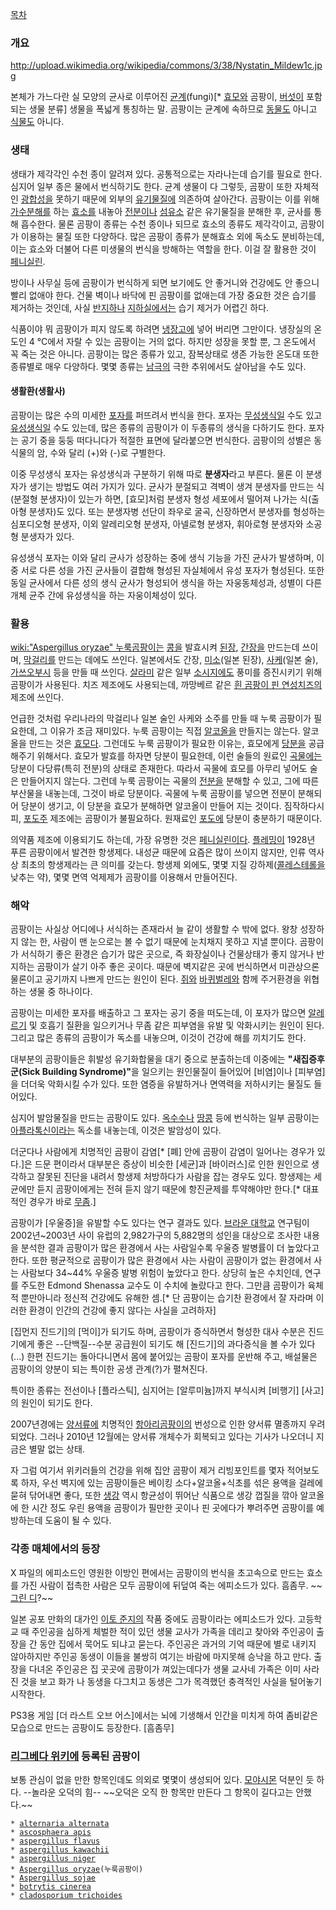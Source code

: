[[목차]]

=== 개요 ===
http://upload.wikimedia.org/wikipedia/commons/3/38/Nystatin_Mildew1c.jpg

본체가 가느다란 실 모양의 균사로 이루어진 [[균류|균계]](fungi)[* [[효모]]와 곰팡이, [[버섯]]이 포함되는 생물 분류] 생물을 폭넓게 통칭하는 말. 곰팡이는 균계에 속하므로 [[동물]]도 아니고 [[식물]]도 아니다.

=== 생태 ===
생태가 제각각인 수천 종이 알려져 있다. 공통적으로는 자라나는데 습기를 필요로 한다. 심지어 일부 종은 물에서 번식하기도 한다. 균계 생물이 다 그렇듯, 곰팡이 또한 자체적인 [[광합성]]을 못하기 때문에 외부의 [[유기물질]]에 의존하여 살아간다. 곰팡이는 이를 위해 [[가수분해]]를 하는 [[효소]]를 내놓아 [[전분]]이나 [[섬유소]] 같은 유기물질을 분해한 후, 균사를 통해 흡수한다. 물론 곰팡이 종류는 수천 종이나 되므로 효소의 종류도 제각각이고, 곰팡이가 이용하는 물질 또한 다양하다. 많은 곰팡이 종류가 분해효소 외에 독소도 분비하는데, 이는 효소와 더불어 다른 미생물의 번식을 방해하는 역할을 한다. 이걸 잘 활용한 것이 [[페니실린]].

방이나 사무실 등에 곰팡이가 번식하게 되면 보기에도 안 좋거니와 건강에도 안 좋으니 빨리 없애야 한다. 건물 벽이나 바닥에 핀 곰팡이를 없애는데 가장 중요한 것은 습기를 제거하는 것인데, 사실 [[반지하]]나 [[지하실]]에서는 습기 제거가 어렵긴 하다.

식품이야 뭐 곰팡이가 피지 않도록 하려면 [[냉장고]]에 넣어 버리면 그만이다. 냉장실의 온도인 4 °C에서 자랄 수 있는 곰팡이는 거의 없다. 하지만 성장을 못할 뿐, 그 온도에서 꼭 죽는 것은 아니다. 곰팡이는 많은 종류가 있고, 잠복상태로 생존 가능한 온도대 또한 종류별로 매우 다양하다. 몇몇 종류는 [[남극]]의 극한 추위에서도 살아남을 수도 있다. 

==== 생활환(생활사) ====
곰팡이는 많은 수의 미세한 [[포자]]를 퍼뜨려서 번식을 한다. 포자는 [[무성생식]]일 수도 있고 [[유성생식]]일 수도 있는데, 많은 종류의 곰팡이가 이 두종류의 생식을 다하기도 한다. 포자는 공기 중을 둥둥 떠다니다가 적절한 표면에 달라붙으면 번식한다. 곰팡이의 성별은 동식물의 암, 수와 달리 (+)와 (-)로 구별한다. 

이중 무성생식 포자는 유성생식과 구분하기 위해 따로 '''분생자'''라고 부른다. 물론 이 분생자가 생기는 방법도 여러 가지가 있다. 균사가 분절되고 격벽이 생겨 분생자를 만드는 식(분절형 분생자)이 있는가 하면, [효모]처럼 분생자 형성 세포에서 떨어져 나가는 식(출아형 분생자)도 있다. 또는 분생자병 선단이 좌우로 굴곡, 신장하면서 분생자를 형성하는 심포디오형 분생자, 이외 알레리오형 분생자, 아넬로형 분생자, 휘아로형 분생자와 소공형 분생자가 있다.

유성생식 포자는 이와 달리 균사가 성장하는 중에 생식 기능을 가진 균사가 발생하며, 이중 서로 다른 성을 가진 균사들이 결합해 형성된 자실체에서 유성 포자가 형성된다. 또한 동일 균사에서 다른 성의 생식 균사가 형성되어 생식을 하는 자웅동체성과, 성별이 다른 개체 균주 간에 유성생식을 하는 자웅이체성이 있다. 

=== 활용 ===

[[wiki:"Aspergillus oryzae" 누룩곰팡이]]는 [[콩]]을 발효시켜 [[된장]], [[간장]]을 만드는데 쓰이며, [[막걸리]]를 만드는 데에도 쓰인다. 일본에서도 간장, [[미소]](일본 된장), [[사케]](일본 술), [[가쓰오부시]] 등을 만들 때 쓰인다. [[살라미]] 같은 일부 [[소시지]]에도 풍미를 증진시키기 위해 곰팡이가 사용된다. 치즈 제조에도 사용되는데, 까망베르 같은 [[흰 곰팡이 핀 연성치즈]]의 제조에 쓰인다.

언급한 것처럼 우리나라의 막걸리나 일본 술인 사케와 소주를 만들 때 누룩 곰팡이가 필요한데, 그 이유가 조금 재미있다. 누룩 곰팡이는 직접 [[알코올]]을 만들지는 않는다. 알코올을 만드는 것은 [[효모]]다. 그런데도 누룩 곰팡이가 필요한 이유는, 효모에게 [[당분]]을 공급해주기 위해서다. 효모가 발효를 하자면 당분이 필요한데, 이런 술들의 원료인 [[곡물]]에는 당분이 다당류(특히 전분)의 상태로 존재한다. 따라서 곡물에 효모를 아무리 넣어도 술은 만들어지지 않는다. 그런데 누룩 곰팡이는 곡물의 [[전분]]을 분해할 수 있고, 그에 따른 부산물을 내놓는데, 그것이 바로 당분이다. 곡물에 누룩 곰팡이를 넣으면 전분이 분해되어 당분이 생기고, 이 당분을 효모가 분해하면 알코올이 만들어 지는 것이다. 짐작하다시피, [[포도주]] 제조에는 곰팡이가 불필요하다. 원재료인 [[포도]]에 당분이 충분하기 때문이다.

의약품 제조에 이용되기도 하는데, 가장 유명한 것은 [[페니실린]]이다. [[플레밍]]이 1928년 푸른 곰팡이에서 발견한 항생제다. 내성균 때문에 요즘은 많이 쓰이지 않지만, 인류 역사상 최초의 항생제라는 큰 의미를 갖는다. 항생제 외에도, 몇몇 지질 강하제([[콜레스테롤]]을 낮추는 약), 몇몇 면역 억제제가 곰팡이를 이용해서 만들어진다.

=== 해악 ===
곰팡이는 사실상 어디에나 서식하는 존재라서 늘 같이 생활할 수 밖에 없다. 왕창 성장하지 않는 한, 사람이 맨 눈으로는 볼 수 없기 때문에 눈치채지 못하고 지낼 뿐이다. 곰팡이가 서식하기 좋은 환경은 습기가 많은 곳으로, 즉 화장실이나 건물상태가 좋지 않거나 반지하는 곰팡이가 살기 아주 좋은 곳이다. 때문에 벽지같은 곳에 번식하면서 미관상으론 물론이고 공기까지 나쁘게 만드는 원인이 된다. [[쥐]]와 [[바퀴벌레]]와 함께 주거환경을 위협하는 생물 중 하나이다. 

곰팡이는 미세한 포자를 배출하고 그 포자는 공기 중을 떠도는데, 이 포자가 많으면 [[알레르기]] 및 호흡기 질환을 일으키거나 무좀 같은 피부염을 유발 및 악화시키는 원인이 된다. 그리고 많은 종류의 곰팡이가 독소를 내놓으며, 이것이 건강에 해를 끼치기도 한다.

대부분의 곰팡이들은 휘발성 유기화합물을 대기 중으로 분출하는데 이중에는 '''"새집증후군(Sick Building Syndrome)"'''을 일으키는 원인물질이 들어있어 [비염]이나 [피부염]을 더더욱 악화시킬 수가 있다. 또한 염증을 유발하거나 면역력을 저하시키는 물질도 들어있다.

심지어 발암물질을 만드는 곰팡이도 있다. [[옥수수]]나 [[땅콩]] 등에 번식하는 일부 곰팡이는 [[아플라톡신]]이라는 독소를 내놓는데, 이것은 발암성이 있다.

더군다나 사람에게 치명적인 곰팡이 감염[* [폐] 안에 곰팡이 감염이 일어나는 경우가 있다.]은 드문 편이라서 대부분은 증상이 비슷한 [세균]과 [바이러스]로 인한 원인으로 생각하고 잘못된 진단을 내려서 항생제 처방하다가 사람을 잡는 경우도 있다. 항생제는 세균에만 듣지 곰팡이에게는 전혀 듣지 않기 때문에 항진균제를 투약해야만 한다.[* 대표적인 경우가 바로 [[무좀]].]

곰팡이가 [우울증]을 유발할 수도 있다는 연구 결과도 있다. [[브라운 대학교]] 연구팀이 2002년~2003년 사이 유럽의 2,982가구의 5,882명의 성인을 대상으로 조사한 내용을 분석한 결과 곰팡이가 많은 환경에서 사는 사람일수록 우울증 발병률이 더 높았다고 한다. 또한 평균적으로 곰팡이가 많은 환경에서 사는 사람이 곰팡이가 없는 환경에서 사는 사람보다 34~44% 우울증 발병 위험이 높았다고 한다. 상당히 높은 수치인데, 연구를 주도한 Edmond Shenassa 교수도 이 수치에 놀랐다고 한다. 그만큼 곰팡이가 육체적 뿐만아니라 정신적 건강에도 유해한 셈.[* 단 곰팡이는 습기찬 환경에서 잘 자라며 이러한 환경이 인간의 건강에 좋지 않다는 사실을 고려하자]

[집먼지 진드기]의 [먹이]가 되기도 하며, 곰팡이가 증식하면서 형성한 대사 수분은 진드기에게 좋은 --단백질--수분 공급원이 되기도 해 [진드기]의 과다증식을 볼 수가 있다(...) 한편 진드기는 돌아다니면서 몸에 붙어있는 곰팡이 포자를 운반해 주고, 배설물은 곰팡이의 양분이 되는 특이한 공생 관계(?)가 펼쳐진다. 

특이한 종류는 전선이나 [플라스틱], 심지어는 [알루미늄]까지 부식시켜 [비행기] [사고]의 원인이 되기도 한다.

2007년경에는 [[양서류]]에 치명적인 [[항아리곰팡이]]의 번성으로 인한 양서류 멸종까지 우려되었다. 그러나 2010년 12월에는 양서류 개체수가 회복되고 있다는 기사가 나오더니 지금은 별말 없는 상태.

자 그럼 여기서 위키러들의 건강을 위해 집안 곰팡이 제거 리빙포인트를 몇자 적어보도록 하자, 우선 벽지에 있는 곰팡이들은 베이킹 소다+알코올+식초를 섞은 용액을 걸레에 묻혀 닦어내면 좋다, 또한 [[생강]] 역시 항균성이 뛰어난 식품으로 생강 껍질을 깎아 알코올에 한 시간 정도 우린 용액을 곰팡이가 필만한 곳이나 핀 곳에다가 뿌려주면 곰팡이를 예방하는데 도움이 될 수 있다. 
=== 각종 매체에서의 등장 ===
X 파일의 에피소드인 영원한 이방인 편에서는 곰팡이의 번식을 초고속으로 만드는 효소를 가진 사람이 접촉한 사람은 모두 곰팡이에 뒤덮여 죽는 에피소드가 있다. 흠좀무. ~~[[그린 디]]?~~

일본 공포 만화의 대가인 [[이토 준지]]의 작품 중에도 곰팡이라는 에피소드가 있다. 고등학교 때 주인공을 심하게 체벌한 적이 있던 생물 교사가 가족을 데리고 찾아와 주인공이 출장을 간 동안 집에서 묵어도 되냐고 묻는다. 주인공은 과거의 기억 때문에 별로 내키지 않아하지만 주인공 동생이 이들을 불쌍히 여기는 바람에 마지못해 승낙을 하고 만다. 출장을 다녀온 주인공은 집 곳곳에 곰팡이가 껴있는데다가 생물 교사네 가족은 이미 사라진 것을 보고 화가 나 동생을 다그치고 동생은 그가 목격했던 충격적인 사실을 털어놓기 시작한다.

PS3용 게임 [더 라스트 오브 어스]에서는 뇌에 기생해서 인간을 미치게 하여 좀비같은 모습으로 만드는 곰팡이도 등장한다. [흠좀무]

=== [[리그베다 위키]]에 등록된 곰팡이 ===
보통 관심이 없을 만한 항목인데도 의외로 몇몇이 생성되어 있다. [[모야시몬]] 덕분인 듯 하다. --놀라운 오덕의 힘-- ~~오덕은 오직 한 항목만 만든다 그 항목이 길다고는 안했다.~~

 * [[alternaria alternata]]
 * [[ascosphaera apis]]
 * [[aspergillus flavus]]
 * [[aspergillus kawachii]]
 * [[aspergillus niger]]
 * [[Aspergillus oryzae]](누룩곰팡이)
 * [[Aspergillus sojae]]
 * [[botrytis cinerea]]
 * [[cladosporium trichoides]]

